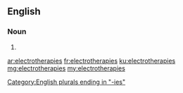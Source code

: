 ==English==

===Noun===
{{head|en|plural}}

# {{plural of|electrotherapy|lang=en|nocat=1}}

[[Category:English plurals ending in "-ies"]]

[[ar:electrotherapies]]
[[fr:electrotherapies]]
[[ku:electrotherapies]]
[[mg:electrotherapies]]
[[my:electrotherapies]]